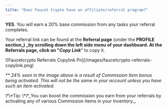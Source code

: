 ```yaml
---
title: "Does Faucet Crypto have an affiliate/referral program?"
---
```


**YES**. You will earn a 20% base commission from any tasks your referral completes.

Your referral link can be found at the **Referral page** (under the **PROFILE section_) _**by scrolling down the left side menu of your dashboard. At the Referrals page, click on "**_Copy Link_**" to copy it.

<Frame>
  ![Faucetcrypto Referrals Copylink Pn](/images/faucetcrypto-referrals-copylink.png)
</Frame>

_\*\* 24% seen in the image above is a result of Commission Item bonus being activated. This will not be the same in your account unless you have such an Item activated._

<Note>
  \*\*Tip: \*\*_You can boost the commission you earn from your referrals by activating any of various Commission Items in your Inventory._
</Note>